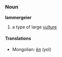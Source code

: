 ===Noun===
'''lammergeier'''

# a type of large [[vulture]]

====Translations====
*Mongolian: [[ёл]] (yol)